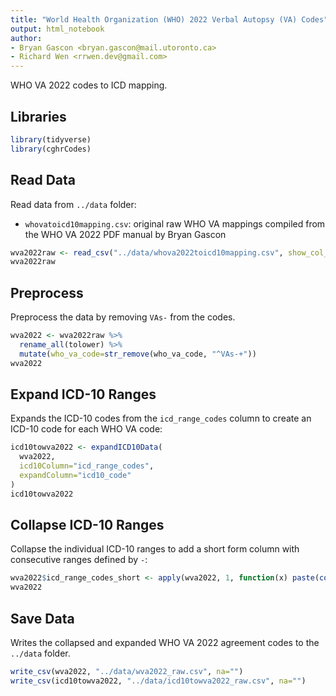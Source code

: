 ```yaml
---
title: "World Health Organization (WHO) 2022 Verbal Autopsy (VA) Codes"
output: html_notebook
author:
- Bryan Gascon <bryan.gascon@mail.utoronto.ca>
- Richard Wen <rrwen.dev@gmail.com>
---
```


WHO VA 2022 codes to ICD mapping.

## Libraries

```r
library(tidyverse)
library(cghrCodes)
```

## Read Data

Read data from `../data` folder:

* `whovatoicd10mapping.csv`: original raw WHO VA mappings compiled from the WHO VA 2022 PDF manual by Bryan Gascon

```r
wva2022raw <- read_csv("../data/whova2022toicd10mapping.csv", show_col_types=FALSE)
wva2022raw
```

## Preprocess

Preprocess the data by removing `VAs-` from the codes.

```r
wva2022 <- wva2022raw %>%
  rename_all(tolower) %>%
  mutate(who_va_code=str_remove(who_va_code, "^VAs-+"))
wva2022
```

## Expand ICD-10 Ranges

Expands the ICD-10 codes from the `icd_range_codes` column to create an ICD-10 code for each WHO VA code:

```r
icd10towva2022 <- expandICD10Data(
  wva2022,
  icd10Column="icd_range_codes",
  expandColumn="icd10_code"
)
icd10towva2022
```

## Collapse ICD-10 Ranges

Collapse the individual ICD-10 ranges to add a short form column with consecutive ranges defined by `-`:

```r
wva2022$icd_range_codes_short <- apply(wva2022, 1, function(x) paste(collapseICD10(x["icd_range_codes"]), collapse=","))
wva2022
```

## Save Data

Writes the collapsed and expanded WHO VA 2022 agreement codes to the `../data` folder.

```r
write_csv(wva2022, "../data/wva2022_raw.csv", na="")
write_csv(icd10towva2022, "../data/icd10towva2022_raw.csv", na="")
```

